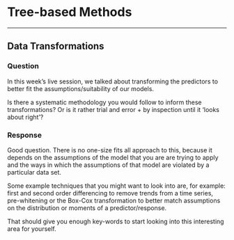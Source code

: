 # Tree-based Methods

--------------------------------------------------------------------------------

## Data Transformations

### Question 

In this week's live session, we talked about transforming the predictors to better fit the assumptions/suitability of our models.

Is there a systematic methodology you would follow to inform these transformations?
Or is it rather trial and error + by inspection until it 'looks about right'? 

### Response 

Good question. There is no one-size fits all approach to this, because it depends on the assumptions of the model that you are are trying to apply and the ways in which the assumptions of that model are violated by a particular data set. 

Some example techniques that you might want to look into are, for example: first and second order differencing to remove trends from a time series, pre-whitening or the Box-Cox transformation to better match assumptions on the distribution or moments of a predictor/response.

That should give you enough key-words to start looking into this interesting area for yourself. 



